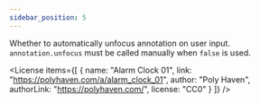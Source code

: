 ```yaml
---
sidebar_position: 5
---
```



<OptionDescriptor type="boolean" defaultVal="true" />

Whether to automatically unfocus annotation on user input.
`annotation.unfocus` must be called manually when `false` is used.

<div className="columns">
  <div className="column is-6">
    <View3D
      src="/egjs-view3d/model/draco/alarm.glb"
      annotationURL="/egjs-view3d/model/annotation/alarm-annotations.json"
      annotationAutoUnfocus
      showExampleCode />
  </div>
  <div className="column is-6">
    <View3D
      src="/egjs-view3d/model/draco/alarm.glb"
      annotationURL="/egjs-view3d/model/annotation/alarm-annotations.json"
      annotationAutoUnfocus={false}
      showExampleCode />
  </div>
</div>

<License items={[
  {
    name: "Alarm Clock 01",
    link: "https://polyhaven.com/a/alarm_clock_01",
    author: "Poly Haven",
    authorLink: "https://polyhaven.com/",
    license: "CC0"
  }
]} />
